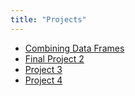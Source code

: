 ```yaml
---
title: "Projects"
---
```


* [Combining Data Frames](Quarto-Presentation.qmd)
* [Final Project 2](NHL-Data.qmd)
* [Project 3]()
* [Project 4]()
